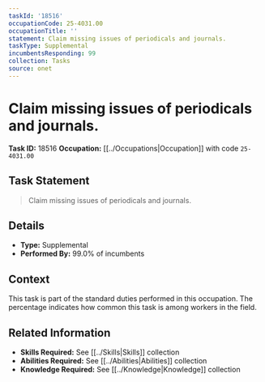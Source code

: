 ```yaml
---
taskId: '18516'
occupationCode: 25-4031.00
occupationTitle: ''
statement: Claim missing issues of periodicals and journals.
taskType: Supplemental
incumbentsResponding: 99
collection: Tasks
source: onet
---
```

# Claim missing issues of periodicals and journals.

**Task ID:** 18516
**Occupation:** [[../Occupations|Occupation]] with code `25-4031.00`

## Task Statement

> Claim missing issues of periodicals and journals.

## Details

- **Type:** Supplemental
- **Performed By:** 99.0% of incumbents

## Context

This task is part of the standard duties performed in this occupation. The percentage indicates how common this task is among workers in the field.

## Related Information

- **Skills Required:** See [[../Skills|Skills]] collection
- **Abilities Required:** See [[../Abilities|Abilities]] collection
- **Knowledge Required:** See [[../Knowledge|Knowledge]] collection
